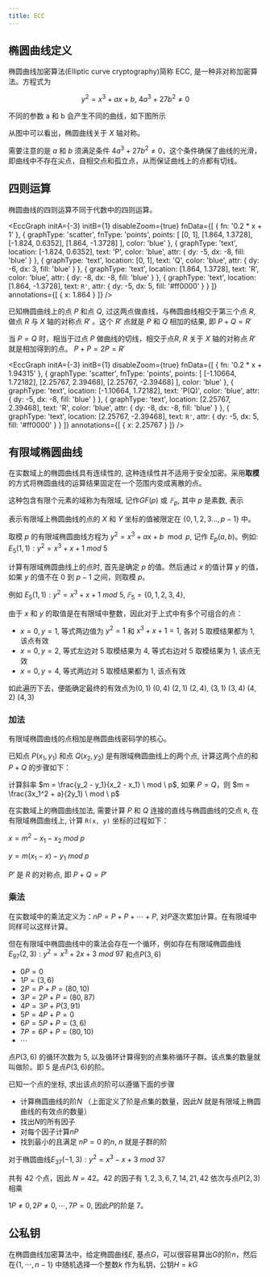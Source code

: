 ```yaml
---
title: ECC
---
```


## 椭圆曲线定义

椭圆曲线加密算法(Elliptic curve cryptography)简称 ECC, 是一种非对称加密算法。方程式为

$$
y^2 = x^3 + ax +b, \ 4a^3 + 27b^2 \neq 0
$$

不同的参数 a 和 b 会产生不同的曲线，如下图所示

<EccGraph variable={true} />

从图中可以看出，椭圆曲线关于 $X$ 轴对称。

需要注意的是 $a$ 和 $b$ 须满足条件 $4a^3 + 27b^2 \neq 0$，这个条件确保了曲线的光滑，即曲线中不存在尖点，自相交点和孤立点，从而保证曲线上的点都有切线。

## 四则运算

椭圆曲线的四则运算不同于代数中的四则运算。

<EccGraph
  initA={-3}
  initB={1}
  disableZoom={true}
  fnData={[
    {
      fn: '0.2 * x + 1'
    },
    {
      graphType: 'scatter',
      fnType: 'points',
      points: [
        [0, 1],
        [1.864, 1.3728],
        [-1.824, 0.6352],
        [1.864, -1.3728]
      ],
      color: 'blue'
    },
    {
      graphType: 'text',
      location: [-1.824, 0.6352],
      text: 'P',
      color: 'blue',
      attr: {
        dy: -5,
        dx: -8,
        fill: 'blue'
      }
    },
    {
      graphType: 'text',
      location: [0, 1],
      text: 'Q',
      color: 'blue',
      attr: {
        dy: -6,
        dx: 3,
        fill: 'blue'
      }
    },
    {
      graphType: 'text',
      location: [1.864, 1.3728],
      text: 'R',
      color: 'blue',
      attr: {
        dy: -8,
        dx: -8,
        fill: 'blue'
      }
    },
    {
      graphType: 'text',
      location: [1.864, -1.3728],
      text: `R'`,
      attr: {
        dy: -5,
        dx: 5,
        fill: '#ff0000'
      }
    }
  ]}
  annotations={[
    {
      x: 1.864
    }
  ]}
/>

已知椭圆曲线上的点 $P$ 和点 $Q$, 过这两点做直线，与椭圆曲线相交于第三个点 $R$, 做点 $R$ 与 $X$ 轴的对称点 $R'$ 。这个 $R'$ 点就是 $P$ 和 $Q$ 相加的结果, 即 $P + Q = R'$

当 $P=Q$ 时，相当于过点 $P$ 做曲线的切线，相交于点$R$, $R$ 关于 $X$ 轴的对称点 $R'$ 就是相加得到的点。 $P + P = 2P = R'$

<EccGraph
  initA={-3}
  initB={1}
  disableZoom={true}
  fnData={[
    {
      fn: '0.2 * x + 1.94315'
    },
    {
      graphType: 'scatter',
      fnType: 'points',
      points: [
        [-1.10664, 1.72182],
        [2.25767, 2.39468],
        [2.25767, -2.39468]
      ],
      color: 'blue'
    },
    {
      graphType: 'text',
      location: [-1.10664, 1.72182],
      text: 'P(Q)',
      color: 'blue',
      attr: {
        dy: -5,
        dx: -8,
        fill: 'blue'
      }
    },
    {
      graphType: 'text',
      location: [2.25767, 2.39468],
      text: 'R',
      color: 'blue',
      attr: {
        dy: -8,
        dx: -8,
        fill: 'blue'
      }
    },
    {
      graphType: 'text',
      location: [2.25767, -2.39468],
      text: `R'`,
      attr: {
        dy: -5,
        dx: 5,
        fill: '#ff0000'
      }
    }
  ]}
  annotations={[
    {
      x: 2.25767
    }
  ]}
/>

## 有限域椭圆曲线

在实数域上的椭圆曲线具有连续性的, 这种连续性并不适用于安全加密。采用**取模**的方式将椭圆曲线的运算结果固定在一个范围内变成离散的点。

这种包含有限个元素的域称为有限域, 记作$GF{(p)}$ 或 $𝔽_p$, 其中 $p$ 是素数, 表示

表示有限域上椭圆曲线的点的 $X$ 和 $Y$ 坐标的值被限定在 $\{0,1,2,3...,p-1\}$ 中。

取模 $p$ 的有限域椭圆曲线方程为 $y^2 = x^3 + ax + b \mod p$, 记作 $E_{p}(a,b)$。例如: $E_{5}(1, 1): y^2 = x^3 + x + 1\ mod\ 5$

计算有限域椭圆曲线上的点时, 首先是确定 $p$ 的值。然后通过 $x$ 的值计算 $y$ 的值，如果 $y$ 的值不在 $0$ 到 $p-1$ 之间，则取模 $p$。

<FiniteEccGraph />

例如 $E_{5}(1, 1): y^2 = x^3 +x + 1\ mod\ 5, 𝔽_5=\{0, 1, 2, 3, 4\}$,

由于 $x$ 和 $y$ 的取值是在有限域中整数，因此对于上式中有多个可组合的点：

- $x=0, y=1$, 等式两边值为 $y^2=1$ 和 $x^3 +x + 1 = 1$, 各对 5 取模结果都为 1, 该点有效
- $x = 0, y = 2$, 等式左边对 5 取模结果为 4, 等式右边对 5 取模结果为 1, 该点无效
- $x = 0, y = 4$, 等式两边对 5 取模结果都为 1, 该点有效

如此遍历下去，便能确定最终的有效点为$(0, 1)\ (0,4)\ (2, 1)\ (2, 4), \ (3, 1)\ (3, 4)\ (4,2)\ (4,3)$

### 加法

有限域椭圆曲线的点相加是椭圆曲线密码学的核心。

已知点 $P(x_1, y_1)$ 和点 $Q(x_2, y_2)$ 是有限域椭圆曲线上的两个点, 计算这两个点的和 $P + Q$ 的步骤如下：

计算斜率 $m = \frac{y_2 - y_1}{x_2 - x_1} \ mod \ p$, 如果 $P = Q$，则 $m = \frac{3x_1^2 + a}{2y_1} \ mod \ p$

在实数域上的椭圆曲线加法, 需要计算 $P$ 和 $Q$ 连接的直线与椭圆曲线的交点 `R`, 在有限域椭圆曲线上, 计算 `R(x, y)` 坐标的过程如下：

$x = m^2 - x_1 - x_2 \ mod \ p$

$y = m(x_1 - x) - y_1 \ mod \ p$

$P'$ 是 $R$ 的对称点, 即 $P + Q = P'$

### 乘法

在实数域中的乘法定义为：$nP = P + P +\cdots + P$, 对$P$逐次累加计算。在有限域中同样可以这样计算。

但在有限域中椭圆曲线中的乘法会存在一个循环，例如存在有限域椭圆曲线$E_{97}(2, 3): y^2=x^3+2x+3 \ mod\ 97$ 和点$P(3, 6)$

- $0P = 0$
- $1P = (3, 6)$
- $2P = P + P = (80, 10)$
- $3P=2P+P=(80, 87)$
- $4P=3P+P(3, 91)$
- $5P = 4P+P=0$
- $6P=5P+P=(3, 6)$
- $7P =6P+P =(80, 10)$
- $\cdots$

点$P(3, 6)$ 的循环次数为 5, 以及循环计算得到的点集称循环子群。该点集的数量就叫做阶。即 5 是点$P(3,6)$的阶。

已知一个点的坐标, 求出该点的阶可以遵循下面的步骤

- 计算椭圆曲线的阶$N$ （上面定义了阶是点集的数量，因此$N$ 就是有限域上椭圆曲线的有效点的数量）
- 找出$N$的所有因子
- 对每个因子计算$nP$
- 找到最小的且满足 $nP=0$ 的$n$, $n$ 就是子群的阶

对于椭圆曲线$E_{37}(-1, 3): y^2=x^3-x+3 \ mod\ 37$

<FiniteEccGraph
  a={-1}
  b={3}
  p={37}
/>

共有 42 个点，因此 $N = 42$。42 的因子有 $1,2,3,6,7,14,21,42$ 依次与点$P(2,3)$ 相乘

$1P\neq 0, 2P\neq0,\cdots,7P=0$, 因此$P$的阶是 7。

## 公私钥

在椭圆曲线加密算法中，给定椭圆曲线$E$, 基点$G$，可以很容易算出$G$的阶$n$，然后在$\{1,\cdots,n-1\}$ 中随机选择一个整数$k$ 作为私钥，公钥$H=kG$
